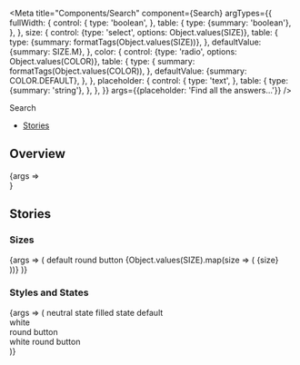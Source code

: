 
<Meta
  title="Components/Search"
  component={Search}
  argTypes={{
    fullWidth: {
      control: {
        type: 'boolean',
      },
      table: {
        type: {summary: 'boolean'},
      },
    },
    size: {
      control: {type: 'select', options: Object.values(SIZE)},
      table: {
        type: {summary: formatTags(Object.values(SIZE))},
      },
      defaultValue: {summary: SIZE.M},
    },
    color: {
      control: {type: 'radio', options: Object.values(COLOR)},
      table: {
        type: {
          summary: formatTags(Object.values(COLOR)),
        },
        defaultValue: {summary: COLOR.DEFAULT},
      },
    },
    placeholder: {
      control: {
        type: 'text',
      },
      table: {
        type: {summary: 'string'},
      },
    },
  }}
  args={{placeholder: 'Find all the answers...'}}
/>

<PageHeader>Search</PageHeader>

- [Stories](#stories)

## Overview

<Canvas>
  <Story name="Default">{args => <Search {...args} />}</Story>
</Canvas>

<ArgsTable story="Default" />

## Stories

### Sizes

<Canvas>
  <Story name="Sizes">
    {args => (
      <StoryVariantTable>
        <tbody>
          <tr>
            <td />
            <td>
              <Flex justifyContent="center">
                <Headline
                  extraBold
                  transform="uppercase"
                  as="span"
                  color="text-gray-40"
                  size="medium"
                >
                  default
                </Headline>
              </Flex>
            </td>
            <td>
              <Flex justifyContent="center">
                <Headline
                  extraBold
                  transform="uppercase"
                  as="span"
                  color="text-gray-40"
                  size="medium"
                >
                  round button
                </Headline>
              </Flex>
            </td>
          </tr>
          {Object.values(SIZE).map(size => (
            <tr key={size}>
              <td>
                <Headline
                  extraBold
                  transform="uppercase"
                  as="span"
                  color="text-gray-40"
                  size="medium"
                >
                  {size}
                </Headline>
              </td>
              <td>
                <Flex justifyContent="center">
                  <Search {...args} size={size} />
                </Flex>
              </td>
              <td>
                <Flex justifyContent="center">
                  <Search {...args} size={size} withRoundButton />
                </Flex>
              </td>
            </tr>
          ))}
        </tbody>
      </StoryVariantTable>
    )}
  </Story>
</Canvas>

### Styles and States

<Canvas>
  <Story name="Styles and States">
    {args => (
      <StoryVariantTable>
        <tbody>
          <tr>
            <td />
            <td>
              <Flex justifyContent="center">
                <Headline
                  extraBold
                  transform="uppercase"
                  as="span"
                  color="text-gray-40"
                  size="medium"
                >
                  neutral state
                </Headline>
              </Flex>
            </td>
            <td>
              <Flex justifyContent="center">
                <Headline
                  extraBold
                  transform="uppercase"
                  as="span"
                  color="text-gray-40"
                  size="medium"
                >
                  filled state
                </Headline>
              </Flex>
            </td>
          </tr>
          <tr>
            <td>
              <Headline
                extraBold
                transform="uppercase"
                as="span"
                color="text-gray-40"
                size="medium"
              >
                default
              </Headline>
            </td>
            <td>
              <Flex justifyContent="center">
                <Search {...args} />
              </Flex>
            </td>
            <td>
              <Flex justifyContent="center">
                <Search {...args} value="some" />
              </Flex>
            </td>
          </tr>
          <tr
            style={{
              backgroundColor: hex.black,
            }}
          >
            <td>
              <Headline
                extraBold
                transform="uppercase"
                as="span"
                color="text-white"
                size="medium"
              >
                white
              </Headline>
            </td>
            <td>
              <Flex justifyContent="center">
                <Search {...args} />
              </Flex>
            </td>
            <td>
              <Flex justifyContent="center">
                <Search {...args} value="some" />
              </Flex>
            </td>
          </tr>
          <tr>
            <td>
              <Headline
                extraBold
                transform="uppercase"
                as="span"
                color="text-gray-40"
                size="medium"
              >
                round button
              </Headline>
            </td>
            <td>
              <Flex justifyContent="center">
                <Search {...args} withRoundButton />
              </Flex>
            </td>
            <td>
              <Flex justifyContent="center">
                <Search {...args} value="some" withRoundButton />
              </Flex>
            </td>
          </tr>
          <tr
            style={{
              backgroundColor: hex.black,
            }}
          >
            <td>
              <Headline
                extraBold
                transform="uppercase"
                as="span"
                color="text-white"
                size="medium"
              >
                white round button
              </Headline>
            </td>
            <td>
              <Flex justifyContent="center">
                <Search {...args} withRoundButton />
              </Flex>
            </td>
            <td>
              <Flex justifyContent="center">
                <Search {...args} value="some" withRoundButton />
              </Flex>
            </td>
          </tr>
        </tbody>
      </StoryVariantTable>
    )}
  </Story>
</Canvas>
